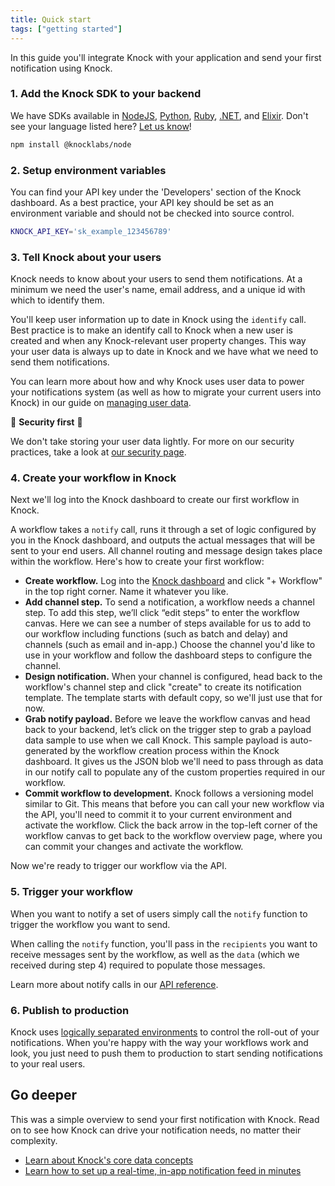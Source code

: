 ```yaml
---
title: Quick start
tags: ["getting started"]
---
```



In this guide you'll integrate Knock with your application and send your first notification using Knock.

### 1. Add the Knock SDK to your backend

We have SDKs available in [NodeJS](https://github.com/knocklabs/knock-node), [Python](https://github.com/knocklabs/knock-python), [Ruby](https://github.com/knocklabs/knock-ruby), [.NET](https://github.com/knocklabs/knock-dotnet), and [Elixir](https://github.com/knocklabs/knock-elixir). Don't see your language listed here? [Let us know](mailto:support@knock.app)!

```bash Terminal
npm install @knocklabs/node
```

### 2. Setup environment variables

You can find your API key under the 'Developers' section of the Knock dashboard. As a best practice, your API key should be set as an environment variable and should not be checked into source control.

```bash
KNOCK_API_KEY='sk_example_123456789'
```

### 3. Tell Knock about your users

Knock needs to know about your users to send them notifications. At a minimum we need the user's name, email address, and a unique id with which to identify them.

You'll keep user information up to date in Knock using the `identify` call.
Best practice is to make an identify call to Knock when a new user is created and when any Knock-relevant user property changes. This way your user data is always up to date in Knock and we have what we need to send them notifications.

You can learn more about how and why Knock uses user data to power your notifications system (as well as how to migrate your current users into Knock) in our guide on [managing user data](/send-and-manage-data/users).

🔐 **Security first** 🔐

We don't take storing your user data lightly. For more on our security practices, take a look at [our security page](/security).

<MultiLangCodeBlock snippet="users.identify" title="Identify a user in Knock" />

### 4. Create your workflow in Knock

Next we'll log into the Knock dashboard to create our first workflow in Knock.

A workflow takes a `notify` call, runs it through a set of logic configured by you in the Knock dashboard, and outputs the actual messages that will be sent to your end users. All channel routing and message design takes place within the workflow. Here's how to create your first workflow:

- **Create workflow.** Log into the [Knock dashboard](https://dashboard.knock.app) and click "+ Workflow" in the top right corner. Name it whatever you like.
- **Add channel step.** To send a notification, a workflow needs a channel step. To add this step, we’ll click “edit steps” to enter the workflow canvas. Here we can see a number of steps available for us to add to our workflow including functions (such as batch and delay) and channels (such as email and in-app.) Choose the channel you'd like to use in your workflow and follow the dashboard steps to configure the channel.
- **Design notification.** When your channel is configured, head back to the workflow's channel step and click "create" to create its notification template. The template starts with default copy, so we'll just use that for now.
- **Grab notify payload.** Before we leave the workflow canvas and head back to your backend, let’s click on the trigger step to grab a payload data sample to use when we call Knock. This sample payload is auto-generated by the workflow creation process within the Knock dashboard. It gives us the JSON blob we'll need to pass through as data in our notify call to populate any of the custom properties required in our workflow.
- **Commit workflow to development.** Knock follows a versioning model similar to Git. This means that before you can call your new workflow via the API, you'll need to commit it to your current environment and activate the workflow. Click the back arrow in the top-left corner of the workflow canvas to get back to the workflow overview page, where you can commit your changes and activate the workflow.

Now we're ready to trigger our workflow via the API.

### 5. Trigger your workflow

When you want to notify a set of users simply call the `notify` function to trigger the workflow you want to send.

When calling the `notify` function, you'll pass in the `recipients` you want to receive messages sent by the workflow, as well as the `data` (which we received during step 4) required to populate those messages.

<MultiLangCodeBlock snippet="workflows.trigger" title="Trigger your workflow" />

Learn more about notify calls in our [API reference](/reference#workflows).

### 6. Publish to production

Knock uses [logically separated environments](/send-and-manage-data/environments) to control the roll-out of your notifications.
When you're happy with the way your workflows work and look, you just need to push them to
production to start sending notifications to your real users.

## Go deeper

This was a simple overview to send your first notification with Knock. Read on to see how Knock can drive your notification needs, no matter their complexity.

- [Learn about Knock's core data concepts](/send-and-manage-data/concepts)
- [Learn how to set up a real-time, in-app notification feed in minutes](/notification-feeds/getting-started)
<!-- - [Managing users with lists](/send-and-manage-data/lists) -->

<br />
